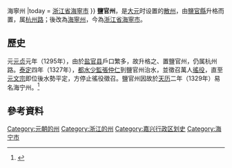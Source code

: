 {{Infobox Former Subdivision
|conventional_long_name = 鹽官州
|common_name = 鹽官州
|subdivision = [[散州|散州]]
|nation = [[元朝|大元]]
|year_start = 1295年
|year_end = 1329年
|p1 = 鹽官縣
|s1 = 海寧州 (天曆){{!}}海寧州
|today = {{PRC}}[[浙江省|浙江省]][[海寧市|海寧市]]
}}
'''鹽官州'''，是[[元朝|大元]]时设置的[[散州|散州]]，由[[鹽官縣|鹽官縣]]升格而置，属[[杭州路_(元朝)|杭州路]]；後改為[[海寧州_(天曆)|海寧州]]，今為[[浙江省|浙江省]][[海寧市|海寧市]]。

==歷史==
元[[元贞|元贞]]元年（1295年），由於[[盐官县|盐官县]]戶口繁多，故升格之、置鹽官州，仍属杭州路。[[泰定_(元朝)|泰定]]四年（1327年），[[都水少監|都水少監]][[張仲仁|張仲仁]]到鹽官州治水，並徵召萬人[[徭役|徭役]]，直至[[元文宗|元文宗]]即位後水勢平定，方停止徭役徵召。鹽官州因故於[[天历_(元朝)|天历]]二年（1329年）易名海宁州。<ref name="海宁州志稿">{{cite book|url=http://data.zjda.gov.cn/old/dadb/tsqk/zjsdfz/mghnzzgsssjxfpdyzzxe_1193/201307/P020130703757240132289.pdf|format=PDF|year=1922|accessdate=2019-11-01|title=海宁州志稿|volume=002|editor1=许付霈|editor2=朱锡恩|pages=141, 142|archive-date=2019-11-01|archive-url=https://web.archive.org/web/20191101041333/http://data.zjda.gov.cn/old/dadb/tsqk/zjsdfz/mghnzzgsssjxfpdyzzxe_1193/201307/P020130703757240132289.pdf|dead-url=no}}</ref>

==參考資料==
{{reflist}}

{{start box}}
{{s-off|[[元朝|大元]]的[[散州|散州]]}}
{{s-before|[[鹽官縣|鹽官縣]]}}
{{s-title|鹽官州}}
{{s-after|[[海寧州_(天曆)|海寧州]]}}
{{end box}}

{{元朝行政区划小作品}}
{{DEFAULTSORT:Y}}
[[Category:元朝的州|Category:元朝的州]]
[[Category:浙江的州|Category:浙江的州]]
[[Category:嘉兴行政区划史|Category:嘉兴行政区划史]]
[[Category:海宁市|Category:海宁市]]